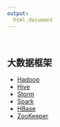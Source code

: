 ```yaml
---
output:
  html_document
---
```


<br>

## 大数据框架

+ [Hadoop](Hadoop_basic.html)
+ [Hive](Hive_basic.html)
+ [Storm](Storm_basic.html)
+ [Spark](Spark_basic.html)
+ [HBase](hbase_basic.html)
+ [ZooKeeper](zookeeper_basic.html)
    